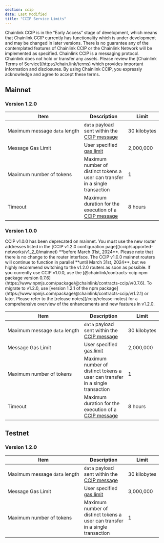 ```yaml
---
section: ccip
date: Last Modified
title: "CCIP Service Limits"
---
```



<Aside type="note" title="Early Access">
  Chainlink CCIP is in the “Early Access” stage of development, which means that Chainlink CCIP currently has
  functionality which is under development and may be changed in later versions. There is no guarantee any of the
  contemplated features of Chainlink CCIP or the Chainlink Network will be implemented as specified. Chainlink CCIP is a
  messaging protocol. Chainlink does not hold or transfer any assets. Please review the [Chainlink Terms of
  Service](https://chain.link/terms) which provides important information and disclosures. By using Chainlink CCIP, you
  expressly acknowledge and agree to accept these terms.
</Aside>

## Mainnet

### Version 1.2.0

| Item                                         | Description                                                                                       | Limit             |
| -------------------------------------------- | ------------------------------------------------------------------------------------------------- | ----------------- |
| Maximum&nbsp;message&nbsp;`data`&nbsp;length | `data` payload sent within the [CCIP message](/ccip/api-reference/client#evm2anymessage)          | 30&nbsp;kilobytes |
| Message&nbsp;Gas&nbsp;Limit                  | User specified [gas limit](/ccip/api-reference/client#evmextraargsv1)                             | 2,000,000         |
| Maximum&nbsp;number&nbsp;of&nbsp;tokens      | Maximum number of distinct tokens a user can transfer in a single transaction                     | 1                 |
| Timeout                                      | Maximum duration for the execution of a [CCIP message](/ccip/api-reference/client#evm2anymessage) | 8 hours           |

### Version 1.0.0

<Aside type="caution" title="Deprecation Notice for CCIP v1.0.0 on Mainnet">
  CCIP v1.0.0 has been deprecated on mainnet. You must use the new router addresses listed in the [CCIP v1.2.0
  configuration page](/ccip/supported-networks/v1_2_0/mainnet) **before March 31st, 2024**. Please note that there is no
  change to the router interface. The CCIP v1.0.0 mainnet routers will continue to function in parallel **until March
  31st, 2024**, but we highly recommend switching to the v1.2.0 routers as soon as possible. If you currently use CCIP
  v1.0.0, use the [@chainlink/contracts-ccip npm package version
  0.7.6](https://www.npmjs.com/package/@chainlink/contracts-ccip/v/0.7.6). To migrate to v1.2.0, use [version 1.2.1 of
  the npm package](https://www.npmjs.com/package/@chainlink/contracts-ccip/v/1.2.1) or later. Please refer to the
  [release notes](/ccip/release-notes) for a comprehensive overview of the enhancements and new features in v1.2.0.
</Aside>

| Item                                         | Description                                                                                       | Limit             |
| -------------------------------------------- | ------------------------------------------------------------------------------------------------- | ----------------- |
| Maximum&nbsp;message&nbsp;`data`&nbsp;length | `data` payload sent within the [CCIP message](/ccip/api-reference/client#evm2anymessage)          | 30&nbsp;kilobytes |
| Message&nbsp;Gas&nbsp;Limit                  | User specified [gas limit](/ccip/api-reference/client#evmextraargsv1)                             | 2,000,000         |
| Maximum&nbsp;number&nbsp;of&nbsp;tokens      | Maximum number of distinct tokens a user can transfer in a single transaction                     | 1                 |
| Timeout                                      | Maximum duration for the execution of a [CCIP message](/ccip/api-reference/client#evm2anymessage) | 8 hours           |

## Testnet

### Version 1.2.0

| Item                                         | Description                                                                              | Limit             |
| -------------------------------------------- | ---------------------------------------------------------------------------------------- | ----------------- |
| Maximum&nbsp;message&nbsp;`data`&nbsp;length | `data` payload sent within the [CCIP message](/ccip/api-reference/client#evm2anymessage) | 30&nbsp;kilobytes |
| Message&nbsp;Gas&nbsp;Limit                  | User specified [gas limit](/ccip/api-reference/client#evmextraargsv1)                    | 3,000,000         |
| Maximum&nbsp;number&nbsp;of&nbsp;tokens      | Maximum number of distinct tokens a user can transfer in a single transaction            | 1                 |
